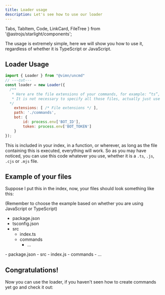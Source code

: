 ```yaml
---
title: Loader usage
description: Let's see how to use our loader
---
```

  Tabs, TabItem, Code, LinkCard, FileTree
} from '@astrojs/starlight/components';

The usage is extremely simple, here we will show you how to use it, regardless of whether it is TypeScript or JavaScript.

## Loader Usage
```js copy wrap twoslash showLineNumbers
import { Loader } from "@vimn/uncmd"
// ---cut---
const loader = new Loader({
  /**
   * Here are the file extensions of your commands, for example: “ts”, “js”, “cjs” or “mjs”.
   * It is not necessary to specify all those files, actually just use the same extension as your index.
  */
	extensions: [ /* File extensions */ ],
	path: './commands',
	bot: {
		id: process.env['BOT_ID'],
		token: process.env['BOT_TOKEN']
	}
});
```

This is included in your index, in a function, or wherever, as long as the file containing this is executed, everything will work.
So as you may have noticed, you can use this code whatever you use, whether it is a `.ts`, `.js`, `.cjs` or `.mjs` file.

## Example of your files
Suppose I put this in the index, now, your files should look something like this:

(Remember to choose the example based on whether you are using JavaScript or TypeScript)
<Tabs syncKey="language-select">
  <TabItem label="TypeScript" icon="seti:typescript">
<FileTree>
- package.json
- tsconfig.json
- src
  - index.ts
  - commands
    - ...
</FileTree>
  </TabItem>
  <TabItem label="JavaScript" icon="seti:javascript">
<FileTree>
- package.json
- src
  - index.js
  - commands
    - ...
</FileTree>
  </TabItem>
</Tabs>

## Congratulations!
Now you can use the loader, if you haven't seen how to create commands yet go and check it out:
<LinkCard title="How to create a command" href="/guides/command-structure" />